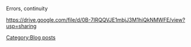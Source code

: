 Errors, continuity

https://drive.google.com/file/d/0B-7IRQQVJE1mbjJ3M1hiQkNMWFE/view?usp=sharing

[[Category:Blog posts]]